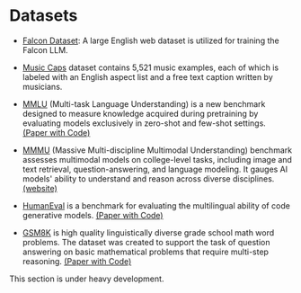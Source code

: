 # Datasets

- [Falcon Dataset](https://huggingface.co/datasets/tiiuae/falcon-refinedweb): A large English web dataset is utilized for training the Falcon LLM.

- [Music Caps](https://huggingface.co/datasets/google/MusicCaps) dataset contains 5,521 music examples, each of which is labeled with an English aspect list and a free text caption written by musicians.

- [MMLU](https://huggingface.co/datasets/cais/mmlu) (Multi-task Language Understanding) is a new benchmark designed to measure knowledge acquired during pretraining by evaluating models exclusively in zero-shot and few-shot settings. <a class="link" target="_blank" href="https://paperswithcode.com/dataset/mmlu">(Paper with Code)</a> 

- [MMMU](https://huggingface.co/datasets/MMMU/MMMU) (Massive Multi-discipline Multimodal Understanding) benchmark assesses multimodal models on college-level tasks, including image and text retrieval, question-answering, and language modeling. It gauges AI models' ability to understand and reason across diverse disciplines. <a class="link" target="_blank" href="https://mmmu-benchmark.github.io/">(website)</a> 

- [HumanEval](https://huggingface.co/datasets/openai_humaneval) is a benchmark for evaluating the multilingual ability of code generative models. <a class="link" target="_blank" href="https://paperswithcode.com/dataset/humaneval">(Paper with Code)</a> 

- [GSM8K](https://huggingface.co/datasets/gsm8k) is  high quality linguistically diverse grade school math word problems. The dataset was created to support the task of question answering on basic mathematical problems that require multi-step reasoning. <a class="link" target="_blank" href="https://paperswithcode.com/dataset/gsm8k">(Paper with Code)</a>  


<Callout emoji="⚠️">
  This section is under heavy development.
</Callout>